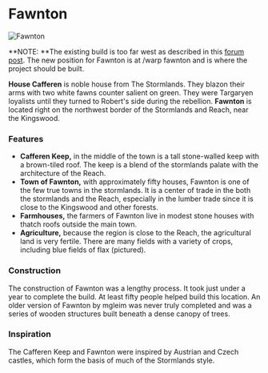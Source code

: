 

# Fawnton

<Image src="https://cdn.sanity.io/images/1as7cn02/production/4408e800766d79ae079d28fe41d4e3cf198d26dc-1920x1018.png?w=976&h=350&fit=crop&crop=center&auto=format" alt="Fawnton" width={976} height={350}  />

<ProjectDetails
  floatRight
  region="Stormlands"
  house="House Cafferen"
  type="Keep"
  status="Not Started"
  warp="undefined"
  projectLead="Dav4"
  dateStarted="October 15, 2014"
  dateCompleted="October 15, 2014"
/>

**NOTE: **The existing build is too far west as described in this [forum post](https://forum.westeroscraft.com/threads/map-repository-reach-and-stormlands.954/post-21669). The new position for Fawnton is at /warp fawnton and is where the project should be built.

**House Cafferen** is noble house from The Stormlands. They blazon their arms with two white fawns counter salient on green. They were Targaryen loyalists until they turned to Robert's side during the rebellion. **Fawnton** is located right on the northwest border of the Stormlands and Reach, near the Kingswood.  


### Features

* **Cafferen Keep,** in the middle of the town is a tall stone-walled keep with a brown-tiled roof. The keep is a blend of the stormlands palate with the architecture of the Reach.
* **Town of Fawnton,** with approximately fifty houses, Fawnton is one of the few true towns in the stormlands. It is a center of trade in the both the stormlands and the Reach, especially in the lumber trade since it is close to the Kingswood and other forests.
* **Farmhouses,** the farmers of Fawnton live in modest stone houses with thatch roofs outside the main town.
* **Agriculture,** because the region is close to the Reach, the agricultural land is very fertile. There are many fields with a variety of crops, including blue fields of flax (pictured).

### Construction

The construction of Fawnton was a lengthy process. It took just under a year to complete the build. At least fifty people helped build this location. An older version of Fawnton by mgleim was never truly completed and was a series of wooden structures built beneath a dense canopy of trees.

### Inspiration

The Cafferen Keep and Fawnton were inspired by Austrian and Czech castles, which form the basis of much of the Stormlands style.